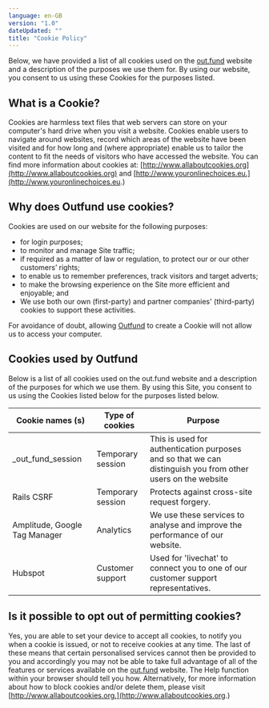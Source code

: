```yaml
---
language: en-GB
version: "1.0"
dateUpdated: ""
title: "Cookie Policy"
---
```


Below, we have provided a list of all cookies used on the [out.fund](https://out.fund) website and a description of the purposes we use them for. By using our website, you consent to us using these Cookies for the purposes listed.

## What is a Cookie?

Cookies are harmless text files that web servers can store on your computer's hard drive when you visit a website. Cookies enable users to navigate around websites, record which areas of the website have been visited and for how long and (where appropriate) enable us to tailor the content to fit the needs of visitors who have accessed the website. You can find more information about cookies at: [http://www.allaboutcookies.org](http://www.allaboutcookies.org) and [http://www.youronlinechoices.eu.](http://www.youronlinechoices.eu.)

## Why does Outfund use cookies?

Cookies are used on our website for the following purposes:

- for login purposes;
- to monitor and manage Site traffic;
- if required as a matter of law or regulation, to protect our or our other customers’ rights;
- to enable us to remember preferences, track visitors and target adverts;
- to make the browsing experience on the Site more efficient and enjoyable; and
- We use both our own (first-party) and partner companies' (third-party) cookies to support these activities.

For avoidance of doubt, allowing [Outfund](https://out.fund) to create a Cookie will not allow us to access your computer.

## Cookies used by Outfund

Below is a list of all cookies used on the out.fund website and a description of the purposes for
which we use them. By using this Site, you consent to us using the Cookies listed below for the
purposes listed below.

| Cookie names (s)              | Type of cookies   | Purpose                                                                                                     |
| ----------------------------- | ----------------- | ----------------------------------------------------------------------------------------------------------- |
| \_out_fund_session            | Temporary session | This is used for authentication purposes and so that we can distinguish you from other users on the website |
| Rails CSRF                    | Temporary session | Protects against cross-site request forgery.                                                                |
| Amplitude, Google Tag Manager | Analytics         | We use these services to analyse and improve the performance of our website.                                |
| Hubspot                       | Customer support  | Used for 'livechat' to connect you to one of our customer support representatives.                          |

## Is it possible to opt out of permitting cookies?

Yes, you are able to set your device to accept all cookies, to notify you when a cookie is issued,
or not to receive cookies at any time. The last of these means that certain personalised services
cannot then be provided to you and accordingly you may not be able to take full advantage of all
of the features or services available on the [out.fund](https://out.fund) website. The Help function within your
browser should tell you how. Alternatively, for more information about how to block cookies
and/or delete them, please visit [http://www.allaboutcookies.org.](http://www.allaboutcookies.org.)
